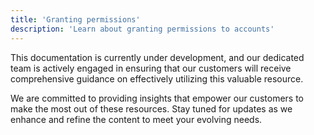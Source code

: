 ```yaml
---
title: 'Granting permissions'
description: 'Learn about granting permissions to accounts'
---
```


<Warning>
This documentation is currently under development, and our dedicated team is actively engaged in ensuring that our customers will receive comprehensive guidance on effectively utilizing this valuable resource. 

We are committed to providing insights that empower our customers to make the most out of these resources. Stay tuned for updates as we enhance and refine the content to meet your evolving needs.
</Warning>